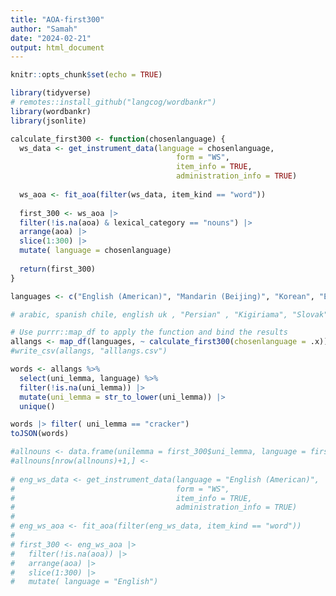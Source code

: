 ```yaml
---
title: "AOA-first300"
author: "Samah"
date: "2024-02-21"
output: html_document
---
```


```r
knitr::opts_chunk$set(echo = TRUE)

library(tidyverse)
# remotes::install_github("langcog/wordbankr")
library(wordbankr)
library(jsonlite)

```

``` r

calculate_first300 <- function(chosenlanguage) {
  ws_data <- get_instrument_data(language = chosenlanguage,
                                     form = "WS",
                                     item_info = TRUE,
                                     administration_info = TRUE)
  
  ws_aoa <- fit_aoa(filter(ws_data, item_kind == "word"))
  
  first_300 <- ws_aoa |>
  filter(!is.na(aoa) & lexical_category == "nouns") |>
  arrange(aoa) |>
  slice(1:300) |> 
  mutate( language = chosenlanguage)
  
  return(first_300)
}

```

```r
languages <- c("English (American)", "Mandarin (Beijing)", "Korean", "English (Australian)", "Cantonese", "Catalan" , "Japanese", "Turkish" , "Spanish (Mexican)", "Russian", "Kiswahili", "Mandarin (Taiwanese)", "Spanish (Peruvian)", "Spanish (European)", "Hebrew", "French (French)")

# arabic, spanish chile, english uk , "Persian" , "Kigiriama", "Slovak", , "Spanish (Chilean)"

# Use purrr::map_df to apply the function and bind the results
allangs <- map_df(languages, ~ calculate_first300(chosenlanguage = .x))
#write_csv(allangs, "alllangs.csv")

words <- allangs %>% 
  select(uni_lemma, language) %>% 
  filter(!is.na(uni_lemma)) |>
  mutate(uni_lemma = str_to_lower(uni_lemma)) |>
  unique()

words |> filter( uni_lemma == "cracker")
toJSON(words)

```

``` r
#allnouns <- data.frame(unilemma = first_300$uni_lemma, language = first_300$lan)
#allnouns[nrow(allnouns)+1,] <- 
  
# eng_ws_data <- get_instrument_data(language = "English (American)",
#                                    form = "WS",
#                                    item_info = TRUE,
#                                    administration_info = TRUE)
# 
# eng_ws_aoa <- fit_aoa(filter(eng_ws_data, item_kind == "word"))
# 
# first_300 <- eng_ws_aoa |>
#   filter(!is.na(aoa)) |>
#   arrange(aoa) |>
#   slice(1:300) |> 
#   mutate( language = "English")


```
